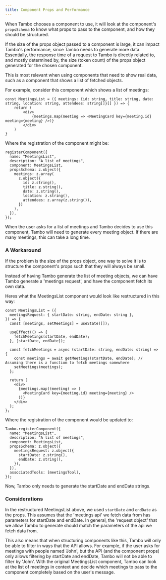 ```yaml
---
title: Component Props and Performance
---
```


When Tambo chooses a component to use, it will look at the component's `propsSchema` to know what props to pass to the component, and how they should be structured.

If the size of the props object passed to a component is large, it can impact Tambo's performance, since Tambo needs to generate more data. Essentially, the response time of a request to Tambo is directly related to, and mostly determined by, the size (token count) of the props object generated for the chosen component.

This is most relevant when using components that need to show real data, such as a component that shows a list of fetched objects.

For example, consider this component which shows a list of meetings:

```tsx
const MeetingsList = ({ meetings: {id: string, title: string, date: string, location: string, attendees: string[]}[] }) => {
    return (
        <div>
            {meetings.map(meeting => <MeetingCard key={meeting.id} meeting={meeting} />)}
        </div>
    )
}
```

Where the registration of the component might be:

```tsx
registerComponent({
  name: "MeetingsList",
  description: "A list of meetings",
  component: MeetingsList,
  propsSchema: z.object({
    meetings: z.array(
      z.object({
        id: z.string(),
        title: z.string(),
        date: z.string(),
        location: z.string(),
        attendees: z.array(z.string()),
      })
    ),
  }),
});
```

When the user asks for a list of meetings and Tambo decides to use this component, Tambo will need to generate every meeting object. If there are many meetings, this can take a long time.

### A Workaround

If the problem is the size of the props object, one way to solve it is to structure the component's props such that they will always be small.

Instead of having Tambo generate the list of meeting objects, we can have Tambo generate a 'meetings request', and have the component fetch its own data.

Heres what the MeetingsList component would look like restructured in this way:

```tsx
const MeetingsList = ({
  meetingsRequest: { startDate: string, endDate: string },
}) => {
  const [meetings, setMeetings] = useState([]);

  useEffect(() => {
    fetchMeetings(startDate, endDate);
  }, [startDate, endDate]);

  const fetchMeetings = async (startDate: string, endDate: string) => {
    const meetings = await getMeetings(startDate, endDate); // Assuming there is a function to fetch meetings somewhere
    setMeetings(meetings);
  };

  return (
    <div>
      {meetings.map((meeting) => (
        <MeetingCard key={meeting.id} meeting={meeting} />
      ))}
    </div>
  );
};
```

Where the registration of the component would be updated to:

```tsx
Tambo.registerComponent({
  name: "MeetingsList",
  description: "A list of meetings",
  component: MeetingsList,
  propsSchema: z.object({
    meetingsRequest: z.object({
      startDate: z.string(),
      endDate: z.string(),
    }),
  }),
  associatedTools: [meetingsTool],
});
```

Now, Tambo only needs to generate the startDate and endDate strings.

### Considerations

In the restructured MeetingsList above, we used `startDate` and `endDate` as the props. This assumes that the 'meetings api' we fetch data from has parameters for startDate and endDate. In general, the 'request object' that we allow Tambo to generate should match the parameters of the api we fetch data from.

This also means that when structuring components like this, Tambo will only be able to filter in ways that the API allows. For example, if the user asks for meetings with people named 'John', but the API (and the component props) only allows filtering by startDate and endDate, Tambo will not be able to filter by 'John'. With the original MeetingsList component, Tambo can look at the list of meetings in context and decide which meetings to pass to the component completely based on the user's message.

